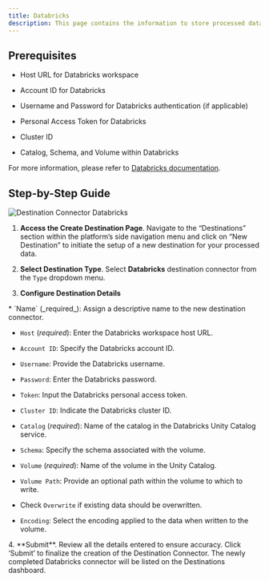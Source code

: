 ```yaml
---
title: Databricks
description: This page contains the information to store processed data to Databricks.
---
```


## Prerequisites

*   Host URL for Databricks workspace
    
*   Account ID for Databricks
    
*   Username and Password for Databricks authentication (if applicable)
    
*   Personal Access Token for Databricks
    
*   Cluster ID
    
*   Catalog, Schema, and Volume within Databricks
    

For more information, please refer to [Databricks documentation](https://docs.databricks.com/).

## Step-by-Step Guide

![Destination Connector Databricks](https://unstructured-io.github.io/unstructured/_images/Destination-Databricks.png)

1.  **Access the Create Destination Page**. Navigate to the “Destinations” section within the platform’s side navigation menu and click on “New Destination” to initiate the setup of a new destination for your processed data.
    
2.  **Select Destination Type**. Select **Databricks** destination connector from the `Type` dropdown menu.
    
3.  **Configure Destination Details**
    
<Note>
*   `Name` (_required_): Assign a descriptive name to the new destination connector.
    
*   `Host` (_required_): Enter the Databricks workspace host URL.
    
*   `Account ID`: Specify the Databricks account ID.
    
*   `Username`: Provide the Databricks username.
    
*   `Password`: Enter the Databricks password.
    
*   `Token`: Input the Databricks personal access token.
    
*   `Cluster ID`: Indicate the Databricks cluster ID.
    
*   `Catalog` (_required_): Name of the catalog in the Databricks Unity Catalog service.
    
*   `Schema`: Specify the schema associated with the volume.
    
*   `Volume` (_required_): Name of the volume in the Unity Catalog.
    
*   `Volume Path`: Provide an optional path within the volume to which to write.
    
*   Check `Overwrite` if existing data should be overwritten.
    
*   `Encoding`: Select the encoding applied to the data when written to the volume.
    
</Note>
4.  **Submit**. Review all the details entered to ensure accuracy. Click ‘Submit’ to finalize the creation of the Destination Connector. The newly completed Databricks connector will be listed on the Destinations dashboard.